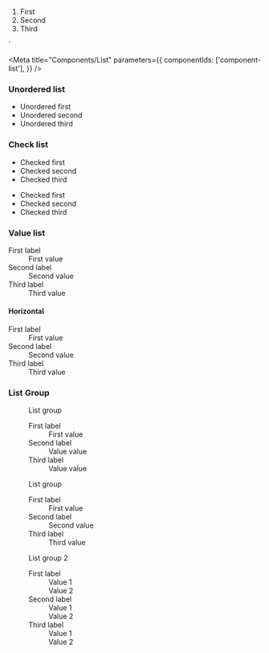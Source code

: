 
  <ol>
      <li>First</li>
      <li>Second</li>
      <li>Third</li>
  </ol>
`

<Meta
  title="Components/List"
  parameters={{
    componentIds: ['component-list'],
  }}
/>

### Unordered list

<Canvas>
  <ul>
    <li>Unordered first</li>
    <li>Unordered second</li>
    <li>Unordered third</li>
  </ul>
</Canvas>

### Check list

<Canvas>
  <ul class="check">
    <li>Checked first</li>
    <li>Checked second</li>
    <li>Checked third</li>
  </ul>
  <ul class="check primary">
    <li>Checked first</li>
    <li>Checked second</li>
    <li>Checked third</li>
  </ul>
</Canvas>

### Value list

<Canvas>
  <dl class="gds-list">
    <dt>First label</dt>
    <dd>First value</dd>
    <dt>Second label</dt>
    <dd>Second value</dd>
    <dt>Third label</dt>
    <dd>Third value</dd>
  </dl>
</Canvas>

#### Horizontal

<Canvas>
  <dl class="gds-list gds-list--horizontal">
    <dt>First label</dt>
    <dd>First value</dd>
    <dt>Second label</dt>
    <dd>Second value</dd>
    <dt>Third label</dt>
    <dd>Third value</dd>
  </dl>
</Canvas>

### List Group

<Canvas>
  <figure>
    <figcaption class="table-list-caption">List group</figcaption>
    <dl>
      <div>
        <dt>First label</dt>
        <dd>First value</dd>
      </div>
      <div>
        <dt>Second label</dt>
        <dd>Value value</dd>
      </div>
      <div>
        <dt>Third label</dt>
        <dd>Value value</dd>
      </div>
    </dl>
  </figure>
</Canvas>

<Canvas>
  <div>
    <figure>
      <figcaption class="table-list-caption">List group</figcaption>
      <dl>
        <div>
          <dt>First label</dt>
          <dd>First value</dd>
        </div>
        <div>
          <dt>Second label</dt>
          <dd>Second value</dd>
        </div>
        <div>
          <dt>Third label</dt>
          <dd>Third value</dd>
        </div>
      </dl>
    </figure>
    <figure>
      <figcaption class="table-list-caption">List group 2</figcaption>
      <dl>
        <div>
          <dt>First label</dt>
          <dd>Value 1</dd>
          <dd>Value 2</dd>
        </div>
        <div>
          <dt>Second label</dt>
          <dd>Value 1</dd>
          <dd>Value 2</dd>
        </div>
        <div>
          <dt>Third label</dt>
          <dd>Value 1</dd>
          <dd>Value 2</dd>
        </div>
      </dl>
    </figure>
  </div>
</Canvas>
